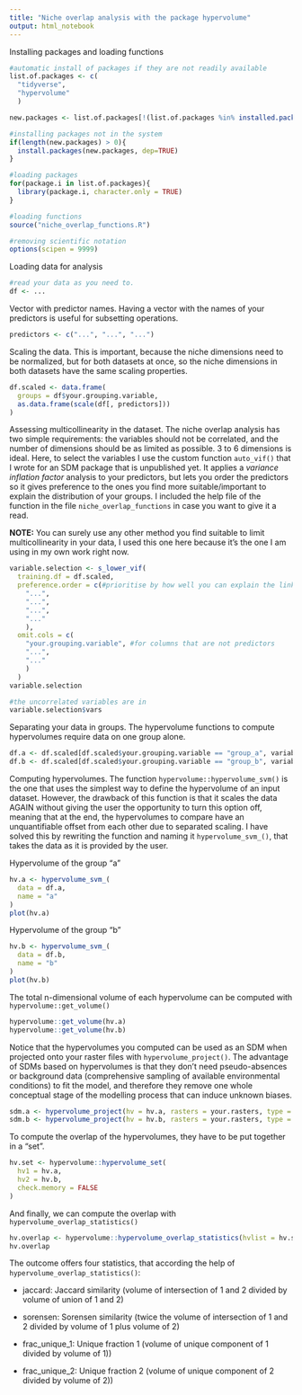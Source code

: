 ```yaml
---
title: "Niche overlap analysis with the package hypervolume"
output: html_notebook
---
```


Installing packages and loading functions

```r
#automatic install of packages if they are not readily available
list.of.packages <- c(
  "tidyverse", 
  "hypervolume"
  )

new.packages <- list.of.packages[!(list.of.packages %in% installed.packages()[,"Package"])]

#installing packages not in the system
if(length(new.packages) > 0){
  install.packages(new.packages, dep=TRUE)
}

#loading packages
for(package.i in list.of.packages){
  library(package.i, character.only = TRUE)
}

#loading functions
source("niche_overlap_functions.R")

#removing scientific notation
options(scipen = 9999)
```

Loading data for analysis

```r
#read your data as you need to.
df <- ...
```

Vector with predictor names. Having a vector with the names of your predictors is useful for subsetting operations.

```r
predictors <- c("...", "...", "...")
```

Scaling the data. This is important, because the niche dimensions need to be normalized, but for both datasets at once, so the niche dimensions in both datasets have the same scaling properties.

```r
df.scaled <- data.frame(
  groups = df$your.grouping.variable,
  as.data.frame(scale(df[, predictors]))
)
```

Assessing multicollinearity in the dataset. The niche overlap analysis has two simple requirements: the variables should not be correlated, and the number of dimensions should be as limited as possible. 3 to 6 dimensions is ideal. Here, to select the variables I use the custom function `auto_vif()` that I wrote for an SDM package that is unpublished yet. It applies a *variance inflation factor* analysis to your predictors, but lets you order the predictors so it gives preference to the ones you find more suitable/important to explain the distribution of your groups. I included the help file of the function in the file `niche_overlap_functions` in case you want to give it a read.

**NOTE:** You can surely use any other method you find suitable to limit multicollinearity in your data, I used this one here because it's the one I am using in my own work right now.

```r
variable.selection <- s_lower_vif(
  training.df = df.scaled,
  preference.order = c(#prioritise by how well you can explain the link between the variable and your groups
    "...",
    "...",
    "...",
    "..."
    ),
  omit.cols = c(
    "your.grouping.variable", #for columns that are not predictors
    "...", 
    "..." 
    )
  )
variable.selection

#the uncorrelated variables are in
variable.selection$vars
```

Separating your data in groups. The hypervolume functions to compute hypervolumes require data on one group alone.

```r
df.a <- df.scaled[df.scaled$your.grouping.variable == "group_a", variable.selection$vars]
df.b <- df.scaled[df.scaled$your.grouping.variable == "group_b", variable.selection$vars]
```

Computing hypervolumes. The function `hypervolume::hypervolume_svm()` is the one that uses the simplest way to define the hypervolume of an input dataset. However, the drawback of this function is that it scales the data AGAIN without giving the user the opportunity to turn this option off, meaning that at the end, the hypervolumes to compare have an unquantifiable offset from each other due to separated scaling. I have solved this by rewriting the function and naming it `hypervolume_svm_()`, that takes the data as it is provided by the user.

Hypervolume of the group "a"

```r
hv.a <- hypervolume_svm_(
  data = df.a,
  name = "a"
)
plot(hv.a)
```

Hypervolume of the group "b"

```r
hv.b <- hypervolume_svm_(
  data = df.b,
  name = "b"
)
plot(hv.b)
```

The total n-dimensional volume of each hypervolume can be computed with `hypervolume::get_volume()`

```r
hypervolume::get_volume(hv.a)
hypervolume::get_volume(hv.b)
```

Notice that the hypervolumes you computed can be used as an SDM when projected onto your raster files with `hypervolume_project()`. The advantage of SDMs based on hypervolumes is that they don't need pseudo-absences or background data (comprehensive sampling of available environmental conditions) to fit the model, and therefore they remove one whole conceptual stage of the modelling process that can induce unknown biases.

```r
sdm.a <- hypervolume_project(hv = hv.a, rasters = your.rasters, type = "probability", verbose = TRUE)
sdm.b <- hypervolume_project(hv = hv.b, rasters = your.rasters, type = "probability", verbose = TRUE)
```

To compute the overlap of the hypervolumes, they have to be put together in a "set".

```r
hv.set <- hypervolume::hypervolume_set(
  hv1 = hv.a,
  hv2 = hv.b,
  check.memory = FALSE
)
```

And finally, we can compute the overlap with `hypervolume_overlap_statistics()`

```r
hv.overlap <- hypervolume::hypervolume_overlap_statistics(hvlist = hv.set)
hv.overlap
```

The outcome offers four statistics, that according the help of `hypervolume_overlap_statistics()`:

  + jaccard: Jaccard similarity (volume of intersection of 1 and 2 divided by volume of union of 1 and 2)

  + sorensen: Sorensen similarity (twice the volume of intersection of 1 and 2 divided by volume of 1 plus volume of 2)

  + frac_unique_1: Unique fraction 1 (volume of unique component of 1 divided by volume of 1))

  + frac_unique_2: Unique fraction 2 (volume of unique component of 2 divided by volume of 2))